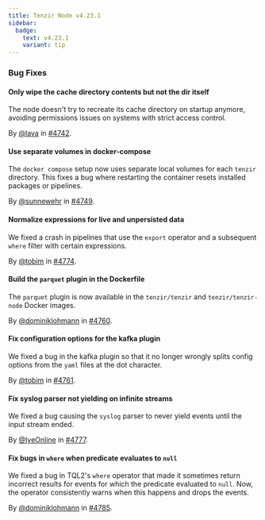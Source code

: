 ```yaml
---
title: Tenzir Node v4.23.1
sidebar:
  badge:
    text: v4.23.1
    variant: tip
---
```


### Bug Fixes

#### Only wipe the cache directory contents but not the dir itself

The node doesn't try to recreate its cache directory on startup anymore,
avoiding permissions issues on systems with strict access control.

By [@lava](https://github.com/lava) in [#4742](https://github.com/tenzir/tenzir/pull/4742).

#### Use separate volumes in docker-compose

The `docker compose` setup now uses separate local volumes for each `tenzir` directory. This fixes a bug where restarting the container resets installed packages or pipelines.

By [@sunnewehr](https://github.com/sunnewehr) in [#4749](https://github.com/tenzir/tenzir/pull/4749).

#### Normalize expressions for live and unpersisted data

We fixed a crash in pipelines that use the `export` operator and a subsequent
`where` filter with certain expressions.

By [@tobim](https://github.com/tobim) in [#4774](https://github.com/tenzir/tenzir/pull/4774).

#### Build the `parquet` plugin in the Dockerfile

The `parquet` plugin is now available in the `tenzir/tenzir` and
`tenzir/tenzir-node` Docker images.

By [@dominiklohmann](https://github.com/dominiklohmann) in [#4760](https://github.com/tenzir/tenzir/pull/4760).

#### Fix configuration options for the kafka plugin

We fixed a bug in the kafka plugin so that it no longer wrongly splits config
options from the `yaml` files at the dot character.

By [@tobim](https://github.com/tobim) in [#4761](https://github.com/tenzir/tenzir/pull/4761).

#### Fix syslog parser not yielding on infinite streams

We fixed a bug causing the `syslog` parser to never yield events until the input
stream ended.

By [@IyeOnline](https://github.com/IyeOnline) in [#4777](https://github.com/tenzir/tenzir/pull/4777).

#### Fix bugs in `where` when predicate evaluates to `null`

We fixed a bug in TQL2's `where` operator that made it sometimes return
incorrect results for events for which the predicate evaluated to `null`. Now,
the operator consistently warns when this happens and drops the events.

By [@dominiklohmann](https://github.com/dominiklohmann) in [#4785](https://github.com/tenzir/tenzir/pull/4785).
